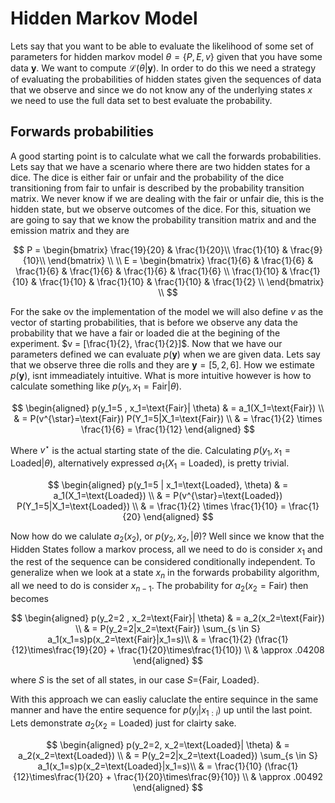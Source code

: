 # Hidden Markov Model

Lets say that you want to be able to evaluate the likelihood of some set of parameters for hidden markov model $\theta = \{P, E, v \}$ given that you have some data $\mathbf{y}$. We want to compute $\mathcal{L}(\theta|\mathbf{y})$. In order to do this we need a strategy of evaluating the probabilities of hidden states given the sequences of data that we observe and since we do not know any of the underlying states $x$ we need to use the full data set to best evaluate the probability.

## Forwards probabilities  
A good starting point is to calculate what we call the forwards probabilities. Lets say that we have a scenario where there are two hidden states for a dice. The dice is either fair or unfair and the probability of the dice transitioning from fair to unfair is described by the probability transition matrix. We never know if we are dealing with the fair or unfair die, this is the hidden state, but we observe outcomes of the dice. For this, situation we are going to say that we know the probability transition matrix and and the emission matrix and they are  

$$
P =
\begin{bmatrix}
    \frac{19}{20} & \frac{1}{20}\\
    \frac{1}{10} & \frac{9}{10}\\
\end{bmatrix} \\
\\
E = 
\begin{bmatrix}
    \frac{1}{6} & \frac{1}{6} & \frac{1}{6} & \frac{1}{6} & \frac{1}{6} & \frac{1}{6} \\
    \frac{1}{10} & \frac{1}{10} & \frac{1}{10} & \frac{1}{10} & \frac{1}{10} & \frac{1}{2} \\
\end{bmatrix} \\
$$

For the sake ov the implementation of the model we will also define $v$ as the vector of starting probabilities, that is before we observe any data the probability that we have a fair or loaded die at the begining of the experiment. $v = [\frac{1}{2}, \frac{1}{2}]$. Now that we have our parameters defined we can evaluate $p(\mathbf{y})$ when we are given data. Lets say that we observe three die rolls and they are $\mathbf{y} = [5, 2, 6]$. How we estimate $p(\mathbf{y})$, isnt immeadiately intuitive. What is more intuitive however is how to calculate something like $p(y_1 , x_1=\text{Fair}| \theta)$.

$$
\begin{aligned}
  p(y_1=5 , x_1=\text{Fair}| \theta) & = a_1(X_1=\text{Fair}) \\
  & = P(v^{\star}=\text{Fair}) P(Y_1=5|X_1=\text{Fair}) \\
  & = \frac{1}{2} \times \frac{1}{6} = \frac{1}{12}
\end{aligned}
$$

Where $v^{\star}$ is the actual starting state of the die. Calculating $p(y_1 , x_1=\text{Loaded}| \theta)$, alternatively expressed $a_1(X_1=\text{Loaded})$, is pretty trivial.

$$
\begin{aligned}
  p(y_1=5 | x_1=\text{Loaded}, \theta) & = a_1(X_1=\text{Loaded}) \\
  & = P(v^{\star}=\text{Loaded}) P(Y_1=5|X_1=\text{Loaded}) \\
  & = \frac{1}{2} \times \frac{1}{10} = \frac{1}{20}
\end{aligned}
$$

Now how do we calulate $a_2(x_2)$, or $p(y_2, x_2,|\theta)$? Well since we know that the Hidden States follow a markov process, all we need to do is consider $x_1$ and the rest of the sequence can be considered conditionally independent. To generalize when we look at a state $x_n$ in the forwards probability algorithm, all we need to do is consider $x_{n-1}$. The probability for $a_2(x_2=\text{Fair})$ then becomes 

$$
\begin{aligned}
  p(y_2=2 , x_2=\text{Fair}| \theta) & = a_2(x_2=\text{Fair}) \\
  & = P(y_2=2|x_2=\text{Fair}) \sum_{s \in S} a_1(x_1=s)p(x_2=\text{Fair}|x_1=s)\\
  & = \frac{1}{2} (\frac{1}{12}\times\frac{19}{20} + \frac{1}{20}\times\frac{1}{10}) \\
  & \approx .04208
\end{aligned}
$$

where $S$ is the set of all states, in our case $S=${Fair, Loaded}.

With this approach we can easliy caluclate the entire sequince in the same manner and have the entire sequence for $p(y_i|x_{1:i})$ up until the last point. Lets demonstrate $a_2(x_2=\text{Loaded})$ just for clairty sake.

$$
\begin{aligned}
  p(y_2=2, x_2=\text{Loaded}| \theta) & = a_2(x_2=\text{Loaded}) \\
  & = P(y_2=2|x_2=\text{Loaded}) \sum_{s \in S} a_1(x_1=s)p(x_2=\text{Loaded}|x_1=s)\\
  & = \frac{1}{10} (\frac{1}{12}\times\frac{1}{20} + \frac{1}{20}\times\frac{9}{10}) \\
  & \approx .00492
\end{aligned}
$$
